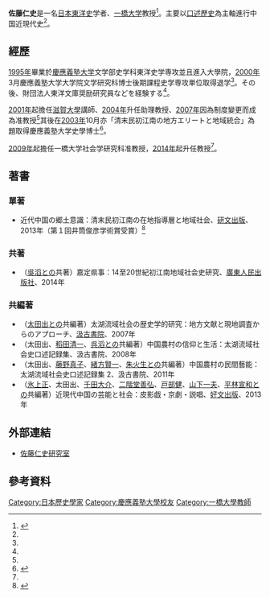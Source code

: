 '''佐藤仁史'''{{BD|1971年||}}是一名[[日本|日本]][[東洋史|東洋史]]学者、[[一橋大学|一橋大学]]教授<ref name="hit">{{Cite web|url=http://www.soc.hit-u.ac.jp/teaching_staff/sato_yf.html|title=佐藤 仁史 （さとう・よしふみ）|publisher=一橋大学大学院社会学研究科・社会学部|accessdate=2016-06-16|archive-date=2015-09-20|archive-url=https://web.archive.org/web/20150920092152/http://www.soc.hit-u.ac.jp/teaching_staff/sato_yf.html|dead-url=no}}</ref>。主要以[[口述歷史|口述歷史]]為主軸進行中国近現代史<ref name="hit" />。

== 經歷 ==
[[1995年|1995年]]畢業於[[慶應義塾大学|慶應義塾大学]]文学部史学科東洋史学専攻並且進入大學院，[[2000年|2000年]]3月慶應義塾大学大学院文学研究科博士後期課程史学専攻単位取得退学<ref name="hit" />。その後、財団法人東洋文庫奨励研究員などを経験する<ref name="hit" />。

[[2001年|2001年]]起擔任[[滋賀大學|滋賀大學]]講師、[[2004年|2004年]]升任助理教授、[[2007年|2007年]]因為制度變更而成為准教授<ref name="hit" />其後在[[2003年|2003年]]10月亦「清末民初江南の地方エリートと地域統合」為題取得慶應義塾大学史學博士<ref>{{Cite web|url=http://iss.ndl.go.jp/books/R100000002-I000007419466-00|title=清末民初江南の地方エリートと地域統合 佐藤仁史|publisher=国立国会図書館|accessdate=2016-06-16|archive-date=2018-01-20|archive-url=https://web.archive.org/web/20180120235954/http://iss.ndl.go.jp/books/R100000002-I000007419466-00|dead-url=no}}</ref>。

[[2009年|2009年]]起擔任一橋大学社会学研究科准教授，[[2014年|2014年]]起升任教授<ref name="hit" />。

== 著書 ==
=== 單著 ===
* 近代中国の郷土意識：清末民初江南の在地指導層と地域社会、[[研文出版|研文出版]]、2013年（第１回井筒俊彦学術賞受賞）<ref>{{Cite web|url=http://125.flet.keio.ac.jp/event/25|title=文学部創設125年記念事業「井筒俊彦学術賞」「西脇順三郎学術賞」|publisher=慶應義塾大学|accessdate=2016-12-18|archive-date=2016-04-02|archive-url=https://web.archive.org/web/20160402063253/http://125.flet.keio.ac.jp/event/25|dead-url=no}}</ref>  
=== 共著 ===
* （[[吳滔|吳滔]]との共著）嘉定県事：14至20世紀初江南地域社会史研究、[[廣東人民出版社|廣東人民出版社]]、2014年
=== 共編著 ===
* （[[太田出|太田出]]との共編著）太湖流域社会の歴史学的研究：地方文献と現地調査からのアプローチ、[[汲古書院|汲古書院]]、2007年
* （太田出、[[稻田清一|稻田清一]]、[[呉滔|呉滔]]との共編著）中国農村の信仰と生活：太湖流域社会史口述記録集、汲古書院、2008年
* （太田出、[[藤野真子|藤野真子]]、[[緒方賢一_(中国史学者)|緒方賢一]]、[[朱火生|朱火生]]との共編著）中国農村の民間藝能：太湖流域社会史口述記録集 2、汲古書院、2011年
* （[[氷上正|氷上正]]、太田出、[[千田大介|千田大介]]、[[二階堂善弘|二階堂善弘]]、[[戸部健|戸部健]]、[[山下一夫_(中国文学者)|山下一夫]]、[[平林宣和|平林宣和]]との共編著）近現代中国の芸能と社会：皮影戯・京劇・説唱、[[好文出版|好文出版]]、2013年

==外部連結==
*[http://www.soc.hit-u.ac.jp/~satojin/ 佐藤仁史研究室]{{Wayback|url=http://www.soc.hit-u.ac.jp/~satojin/ |date=20170628174732 }}

== 參考資料  ==
{{Reflist}}
{{DEFAULTSORT:Sato}}
[[Category:日本歷史學家|Category:日本歷史學家]]
[[Category:慶應義塾大學校友|Category:慶應義塾大學校友]]
[[Category:一橋大學教師|Category:一橋大學教師]]